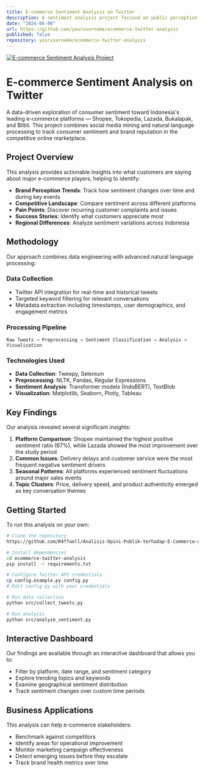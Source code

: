 ```yaml
---
title: E-commerce Sentiment Analysis on Twitter
description: A sentiment analysis project focused on public perception of major e-commerce platforms in Indonesia — Shopee, Tokopedia, Lazada, Bukalapak, and Blibli — using Twitter data. Involves data scraping, preprocessing, and visualization of sentiment trends and user opinions.
date: "2024-06-06"
url: https://github.com/yourusername/ecommerce-twitter-analysis
published: false
repository: yourusername/ecommerce-twitter-analysis
---
```


[![E-commerce Sentiment Analysis Project](https://github.com/user-attachments/assets/42a34bd8-038b-40b9-b5b6-332440b5200c)](https://github.com/yourusername/ecommerce-twitter-analysis)

# E-commerce Sentiment Analysis on Twitter

A data-driven exploration of consumer sentiment toward Indonesia's leading e-commerce platforms — Shopee, Tokopedia, Lazada, Bukalapak, and Blibli. This project combines social media mining and natural language processing to track consumer sentiment and brand reputation in the competitive online marketplace.

## Project Overview

This analysis provides actionable insights into what customers are saying about major e-commerce players, helping to identify:

- **Brand Perception Trends**: Track how sentiment changes over time and during key events
- **Competitive Landscape**: Compare sentiment across different platforms
- **Pain Points**: Discover recurring customer complaints and issues
- **Success Stories**: Identify what customers appreciate most
- **Regional Differences**: Analyze sentiment variations across Indonesia

## Methodology

Our approach combines data engineering with advanced natural language processing:

### Data Collection

- Twitter API integration for real-time and historical tweets
- Targeted keyword filtering for relevant conversations
- Metadata extraction including timestamps, user demographics, and engagement metrics

### Processing Pipeline

```
Raw Tweets → Preprocessing → Sentiment Classification → Analysis → Visualization
```

### Technologies Used

- **Data Collection**: Tweepy, Selenium
- **Preprocessing**: NLTK, Pandas, Regular Expressions
- **Sentiment Analysis**: Transformer models (IndoBERT), TextBlob
- **Visualization**: Matplotlib, Seaborn, Plotly, Tableau

## Key Findings

Our analysis revealed several significant insights:

1. **Platform Comparison**: Shopee maintained the highest positive sentiment ratio (67%), while Lazada showed the most improvement over the study period
2. **Common Issues**: Delivery delays and customer service were the most frequent negative sentiment drivers
3. **Seasonal Patterns**: All platforms experienced sentiment fluctuations around major sales events
4. **Topic Clusters**: Price, delivery speed, and product authenticity emerged as key conversation themes

## Getting Started

To run this analysis on your own:

```bash
# Clone the repository
https://github.com/R4ffaell/Analisis-Opini-Publik-terhadap-E-Commerce-di-Indonesia-Berdasarkan-Data-Twitter.git

# Install dependencies
cd ecommerce-twitter-analysis
pip install -r requirements.txt

# Configure Twitter API credentials
cp config.example.py config.py
# Edit config.py with your credentials

# Run data collection
python src/collect_tweets.py

# Run analysis
python src/analyze_sentiment.py
```

## Interactive Dashboard

Our findings are available through an interactive dashboard that allows you to:

- Filter by platform, date range, and sentiment category
- Explore trending topics and keywords
- Examine geographical sentiment distribution
- Track sentiment changes over custom time periods

## Business Applications

This analysis can help e-commerce stakeholders:

- Benchmark against competitors
- Identify areas for operational improvement
- Monitor marketing campaign effectiveness
- Detect emerging issues before they escalate
- Track brand health metrics over time
